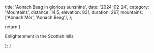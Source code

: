   title: 'Aonach Beag in glorious sunshine',
  date: '2024-02-24',
  category: 'Mountains',
  distance: 14.5,
  elevation: 831,
  duration: 267,
  mountains: ['Aonach Mòr', 'Aonach Beag'],
};

  return (
    <div className='py-12'>
      <p>Enlightenment in the Scottish hills</p>
    </div>
  );
}
